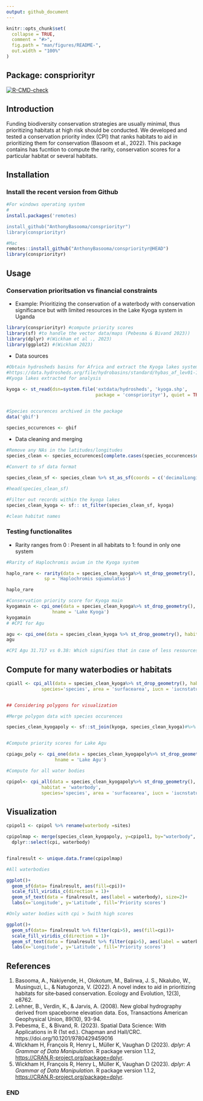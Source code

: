 ```yaml
---
output: github_document
---
```


<!-- README.md is generated from README.Rmd. Please edit that file -->

```r
knitr::opts_chunk$set(
  collapse = TRUE,
  comment = "#>",
  fig.path = "man/figures/README-",
  out.width = "100%"
)
```

## Package: conspriorityr

<!-- badges: start -->
[![R-CMD-check](https://github.com/AnthonyBasooma/conspriorityr/actions/workflows/R-CMD-check.yaml/badge.svg)](https://github.com/AnthonyBasooma/conspriorityr/actions/workflows/R-CMD-check.yaml)
<!-- badges: end -->

## Introduction

Funding biodiversity conservation strategies are usually minimal, thus prioritizing habitats at high risk should be conducted. We developed and tested a conservation priority index (CPI) that ranks habitats to aid in prioritizing them for conservation (Basoom et al., 2022). This package contains has fucntion to compute the rarity, conservation scores for a particular habitat or several habitats.

## Installation

### Install the recent version from Github

``` r
#For windows operating system
#
install.packages('remotes)

install_github("AnthonyBasooma/conspriorityr")
library(conspriorityr)

```

``` r
#Mac
remotes::install_github("AnthonyBasooma/conspriorityr@HEAD")
library(conspriorityr)

```
## Usage

### Conservation prioritsation vs financial constraints

* Example: Prioritizing the conservation of a waterbody with conservation significance but with limited resources in the Lake Kyoga system in Uganda


```r

library(conspriorityr) #compute priority scores
library(sf) #to handle the vector data/maps (Pebesma & Bivand 2023))
library(dplyr) #(Wickham et al ., 2023)
library(ggplot2) #(Wickham 2023)

```

* Data sources 

```r

#Obtain hydrosheds basins for Africa and extract the Kyoga lakes system (Lehner et al., 2008)
#https://data.hydrosheds.org/file/hydrobasins/standard/hybas_af_lev01-12_v1c.zip
#Kyoga lakes extracted for analysis

kyoga <- st_read(dsn=system.file('extdata/hydrosheds', 'kyoga.shp', 
                                 package = 'conspriorityr'), quiet = TRUE)


#Species occurences archived in the package
data('gbif')

species_occurences <- gbif
```

* Data cleaning and merging

```r

#Remove any NAs in the latitudes/longitudes
species_clean <- species_occurences[complete.cases(species_occurences$decimalLatitude),]

#Convert to sf data format

species_clean_sf <- species_clean %>% st_as_sf(coords = c('decimalLongitude','decimalLatitude'), crs=st_crs(4326))

#head(species_clean_sf)

#Filter out records within the kyoga lakes
species_clean_kyoga <- sf:: st_filter(species_clean_sf, kyoga) 

#clean habitat names

```

### Testing functionalites

* Rarity ranges from 0 : Present in all habitats to 1: found in only one system


```r

#Rarity of Haplochromis avium in the Kyoga system

haplo_rare <- rarity(data = species_clean_kyoga%>% st_drop_geometry(), habitat = 'waterbody',species = 'species',
              sp = 'Haplochromis squamulatus')

haplo_rare

#Conservation priority score for Kyoga main
kyogamain <- cpi_one(data = species_clean_kyoga%>% st_drop_geometry(), habitat = 'waterbody', species = 'species',area = 'surfacearea',iucn = 'iucnstatus',
                 hname = 'Lake Kyoga')
kyogamain
# #CPI for Agu

agu <- cpi_one(data = species_clean_kyoga %>% st_drop_geometry(), habitat = 'waterbody', species = 'species',area = 'surfacearea',iucn = 'iucnstatus', hname = 'Lake Agu')
agu

#CPI Agu 31.717 vs 0.38: Which signifies that in case of less resources Lake Agu should be prioritised for conservation due to number of threatened and endemic species per unit surface area

```

## Compute for many waterbodies or habitats

```r
cpiall <- cpi_all(data = species_clean_kyoga%>% st_drop_geometry(), habitat = 'waterbody',
             species='species', area = 'surfacearea', iucn = 'iucnstatus')


## Considering polygons for visualization

#Merge polygon data with species occurences 

species_clean_kyogapoly <- sf::st_join(kyoga, species_clean_kyoga)#%>% st_drop_geometry()


#Compute priority scores for Lake Agu

cpiagu_poly <- cpi_one(data = species_clean_kyogapoly%>% st_drop_geometry(), habitat = 'waterbody', species = 'species', area = 'surfacearea', iucn = 'iucnstatus',
                  hname = 'Lake Agu')

#Compute for all water bodies 

cpipol<- cpi_all(data = species_clean_kyogapoly%>% st_drop_geometry(), 
             habitat = 'waterbody',
             species='species', area = 'surfacearea', iucn = 'iucnstatus')
```
## Visualization

```r

cpipol1 <- cpipol %>% rename(waterbody =sites)

cpipolmap <- merge(species_clean_kyogapoly, y=cpipol1, by="waterbody", all.x=F) %>%
  dplyr::select(cpi, waterbody)


finalresult <- unique.data.frame(cpipolmap)

#All waterbodies 

ggplot()+
  geom_sf(data= finalresult, aes(fill=cpi))+
  scale_fill_viridis_c(direction = 1)+
  geom_sf_text(data = finalresult, aes(label = waterbody), size=2)+
  labs(x='Longitude', y='Latitude', fill='Priority scores')

#Only water bodies with cpi > 5with high scores

ggplot()+
  geom_sf(data= finalresult %>% filter(cpi>5), aes(fill=cpi))+
  scale_fill_viridis_c(direction = 1)+
  geom_sf_text(data = finalresult %>% filter(cpi>5), aes(label = waterbody), size=3)+
  labs(x='Longitude', y='Latitude', fill='Priority scores')

```

## References

1. Basooma, A., Nakiyende, H., Olokotum, M., Balirwa, J. S., Nkalubo, W., Musinguzi, L., & Natugonza, V. (2022). A novel index to aid in prioritizing habitats for site‐based conservation. Ecology and Evolution, 12(3), e8762.
2. Lehner, B., Verdin, K., & Jarvis, A. (2008). New global hydrography derived from spaceborne elevation data. Eos, Transactions American Geophysical Union, 89(10), 93-94.
3. Pebesma, E., & Bivand, R. (2023). Spatial Data Science: With Applications in R (1st
  ed.). Chapman and Hall/CRC. https://doi.org/10.1201/9780429459016
4. Wickham H, François R, Henry L, Müller K, Vaughan D (2023). _dplyr: A Grammar of Data
  Manipulation_. R package version 1.1.2, <https://CRAN.R-project.org/package=dplyr>.
5. Wickham H, François R, Henry L, Müller K, Vaughan D (2023). _dplyr: A Grammar of Data
  Manipulation_. R package version 1.1.2, <https://CRAN.R-project.org/package=dplyr>.

### END


